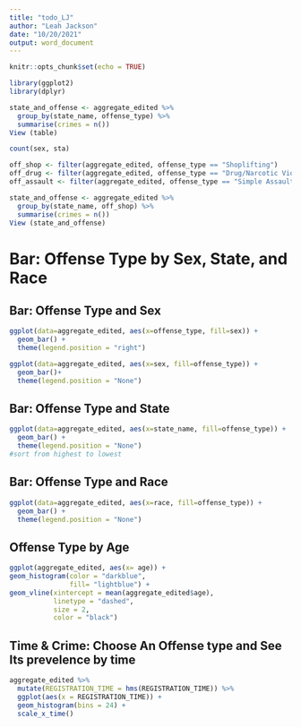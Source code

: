 ```yaml
---
title: "todo_LJ"
author: "Leah Jackson"
date: "10/20/2021"
output: word_document
---
```


```r
knitr::opts_chunk$set(echo = TRUE)
```

```r
library(ggplot2)
library(dplyr)
```

```r
state_and_offense <- aggregate_edited %>%
  group_by(state_name, offense_type) %>%
  summarise(crimes = n())
View (table)
```

```r
count(sex, sta)
```

```r

off_shop <- filter(aggregate_edited, offense_type == "Shoplifting")
off_drug <- filter(aggregate_edited, offense_type == "Drug/Narcotic Violations")
off_assault <- filter(aggregate_edited, offense_type == "Simple Assault")

state_and_offense <- aggregate_edited %>%
  group_by(state_name, off_shop) %>%
  summarise(crimes = n())
View (state_and_offense)


```

# Bar: Offense Type by Sex, State, and Race

## Bar: Offense Type and Sex
```r
ggplot(data=aggregate_edited, aes(x=offense_type, fill=sex)) +
  geom_bar() +
  theme(legend.position = "right")
```
```r
ggplot(data=aggregate_edited, aes(x=sex, fill=offense_type)) +
  geom_bar()+
  theme(legend.position = "None")
```

## Bar: Offense Type and State
```r
ggplot(data=aggregate_edited, aes(x=state_name, fill=offense_type)) +
  geom_bar() +
  theme(legend.position = "None")
#sort from highest to lowest
```

## Bar: Offense Type and Race
```r
ggplot(data=aggregate_edited, aes(x=race, fill=offense_type)) +
  geom_bar() +
  theme(legend.position = "None")
```


## Offense Type by Age

```r
ggplot(aggregate_edited, aes(x= age)) + 
geom_histogram(color = "darkblue", 
               fill= "lightblue") + 
geom_vline(xintercept = mean(aggregate_edited$age), 
           linetype = "dashed", 
           size = 2, 
           color = "black")
```


## Time & Crime: Choose An Offense type and See Its prevelence by time

```r
aggregate_edited %>%
  mutate(REGISTRATION_TIME = hms(REGISTRATION_TIME)) %>% 
  ggplot(aes(x = REGISTRATION_TIME)) +
  geom_histogram(bins = 24) +
  scale_x_time()
```


